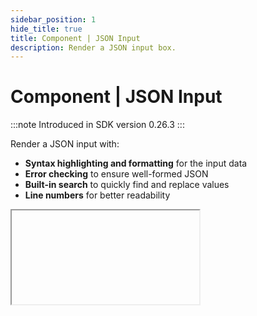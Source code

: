 ```yaml
---
sidebar_position: 1
hide_title: true
title: Component | JSON Input
description: Render a JSON input box.
---
```




# Component | JSON Input

:::note
Introduced in SDK version 0.26.3
:::

Render a JSON input with:

- **Syntax highlighting and formatting** for the input data
- **Error checking** to ensure well-formed JSON
- **Built-in search** to quickly find and replace values
- **Line numbers** for better readability

<IFrame type="components-input-json" heightPx={450} />

<Tabs groupId="sdkLanguage">
    <TabItem value="node" label="TypeScript / JavaScript">
    ```js
    ui.jsonInput("user-data", {
        initialValue: { users: [ /* ... */ ] }, // Replace with actual JSON data.
        onEnter: (value) => db.updateUserMetadata(value)
    })
    ```
    </TabItem>
    <TabItem value="python" label="Python">
    ```python
    ui.json_input(
        "user-data",
        initial_value={ "users": [] }  # Replace with actual JSON data.
        on_enter=lambda value: db.update_user_metadata(value)
    )
    ```
    </TabItem>
</Tabs>

Learn more about [working with inputs](/guides/forms).

## Change input height

You can change the height of the input element via the `style` property. For example, to render the input with a height of 800px:

<Tabs groupId="sdkLanguage">
    <TabItem value="node" label="TypeScript / JavaScript">
    ```js
    ui.jsonInput("user-data", {
        style: { height: "800px" }
    })
    ```
    </TabItem>
    <TabItem value="python" label="Python">
    ```python
    ui.json_input(
        "user-data",
        style={"height": "800px"}
    )
    ```
    </TabItem>
</Tabs>

## API reference

### Function signature

<Tabs groupId="sdkLanguage">
    <TabItem value="node" label="TypeScript / JavaScript">
    ```js
    type ValidJson =
    | string
    | number
    | boolean
    | null
    | ValidJson[]
    | { [key: string]: ValidJson };

    ui.jsonInput(
        id: string,
        properties?: Partial<{
            label: string,
            description: string,
            required: boolean,
            initialValue: ValidJson,
            validate: (value: ValidJson) => string | void,
            onEnter: (value: ValidJson) => void,
            style: Style
        }>
    )
    ```
    </TabItem>
    <TabItem value="python" label="Python">
    ```python
    JsonPrimitive = Union[str, int, float, bool, None, Mapping[str, Any], List[Any]]
    ValidJson = Union[Mapping[str, JsonPrimitive], List[JsonPrimitive], JsonPrimitive]

    ui.json_input(
        id: str,
        *,
        label: str | None = None,
        description: str | None = None,
        required: bool = True,
        initial_value: ValidJson = None,
        validate: Callable[[ValidJson], str | None] | None = None,
        on_enter: Callable[[ValidJson], None] | None = None,
        style: Style | None = None
    )
    ```
    </TabItem>
</Tabs>

### Parameters

<ParameterTemplate.Id />

<ParameterTemplate.Label
    componentName="JSON input"
/>

<ParameterTemplate.Description
    componentName="JSON input"
/>

<ParameterTemplate.Required
    componentName="JSON input"
    hookName={lang => lang === "js" ? "onEnter" : "on_enter"}
/>

<ParameterTemplate.InitialValue
    componentName="JSON input"
    type={lang => lang === "js" ? "ValidJson" : "ValidJson"}
/>

<ParameterTemplate.ValidateInput
    componentName="JSON input"
    hookInputArgument={lang => lang === "js" ? "value: ValidJson" : "ValidJson"}
/>

<ParameterTemplate.OnEnter
    componentName="JSON input"
    hookInputArgument={lang => lang === "js" ? "value: ValidJson" : "ValidJson"}
/>

<ParameterTemplate.Style />